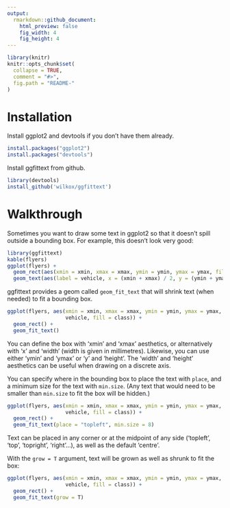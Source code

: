```yaml
---
output: 
  rmarkdown::github_document:
    html_preview: false
    fig_width: 4
    fig_height: 4
---
```


```r
library(knitr)
knitr::opts_chunk$set(
  collapse = TRUE,
  comment = "#>",
  fig.path = "README-"
)
```
# Installation

Install ggplot2 and devtools if you don't have them already.

```r
install.packages("ggplot2")
install.packages("devtools")
```

Install ggfittext from github.

```r
library(devtools)
install_github('wilkox/ggfittext')
```

# Walkthrough

Sometimes you want to draw some text in ggplot2 so that it doesn't spill
outside a bounding box. For example, this doesn't look very good:

```r
library(ggfittext)
kable(flyers)
ggplot(flyers) +
  geom_rect(aes(xmin = xmin, xmax = xmax, ymin = ymin, ymax = ymax, fill = class)) +
  geom_text(aes(label = vehicle, x = (xmin + xmax) / 2, y = (ymin + ymax) / 2))
```

ggfittext provides a geom called `geom_fit_text` that will shrink text (when
needed) to fit a bounding box.

```r
ggplot(flyers, aes(xmin = xmin, xmax = xmax, ymin = ymin, ymax = ymax, label =
                   vehicle, fill = class)) +
  geom_rect() +
  geom_fit_text()
```

You can define the box with ‘xmin’ and ‘xmax’ aesthetics, or alternatively with
‘x’ and ‘width’ (width is given in millimetres). Likewise, you can use either
‘ymin’ and ‘ymax’ or ‘y’ and ‘height’. The ‘width’ and ‘height’ aesthetics
can be useful when drawing on a discrete axis.

You can specify where in the bounding box to place the text with `place`, and a
minimum size for the text with `min.size`. (Any text that would need to be
smaller than `min.size` to fit the box will be hidden.)

```r
ggplot(flyers, aes(xmin = xmin, xmax = xmax, ymin = ymin, ymax = ymax, label =
                   vehicle, fill = class)) +
  geom_rect() +
  geom_fit_text(place = "topleft", min.size = 8)
```

Text can be placed in any corner or at the midpoint of any side (‘topleft’,
‘top’, ‘topright’, ‘right’…), as well as the default ‘centre’.

With the `grow = T` argument, text will be grown as well as shrunk to fit the
box:

```r
ggplot(flyers, aes(xmin = xmin, xmax = xmax, ymin = ymin, ymax = ymax, label =
                   vehicle, fill = class)) +
  geom_rect() +
  geom_fit_text(grow = T)
```
